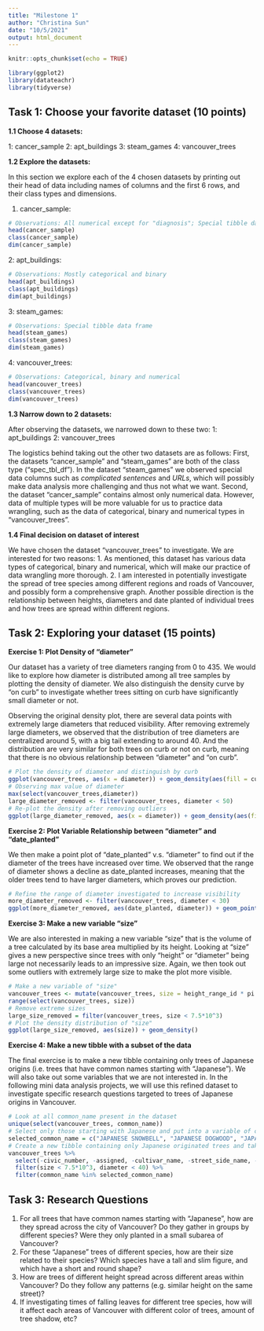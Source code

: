```yaml
---
title: "Milestone 1"
author: "Christina Sun"
date: "10/5/2021"
output: html_document
---
```


```r
knitr::opts_chunk$set(echo = TRUE)
```
```r
library(ggplot2)
library(datateachr)
library(tidyverse)
```


## Task 1: Choose your favorite dataset (10 points)

**1.1 Choose 4 datasets:**

1: cancer_sample
2: apt_buildings 
3: steam_games
4: vancouver_trees

**1.2 Explore the datasets:**

In this section we explore each of the 4 chosen datasets by printing out their head of data including names of columns and the first 6 rows, and their class types and dimensions. 

1. cancer_sample:
```r
# Observations: All numerical except for "diagnosis"; Special tibble data frame
head(cancer_sample)
class(cancer_sample)
dim(cancer_sample)
```
2: apt_buildings:
```r
# Observations: Mostly categorical and binary
head(apt_buildings) 
class(apt_buildings)
dim(apt_buildings)
```
3: steam_games:
```r
# Observations: Special tibble data frame
head(steam_games) 
class(steam_games)
dim(steam_games)
```
4: vancouver_trees:
```r
# Observations: Categorical, binary and numerical
head(vancouver_trees) 
class(vancouver_trees)
dim(vancouver_trees)
```

**1.3 Narrow down to 2 datasets:**

After observing the datasets, we narrowed down to these two:
1: apt_buildings
2: vancouver_trees

The logistics behind taking out the other two datasets are as follows: 
First, the datasets "cancer_sample" and "steam_games" are both of the class type ("spec_tbl_df"). In the dataset "steam_games" we observed special data columns such as *complicated sentences* and *URLs*, which will possibly make data analysis more challenging and thus not what we want.
Second, the dataset "cancer_sample" contains almost only numerical data. However, data of multiple types will be more valuable for us to practice data wrangling, such as the data of categorical, binary and numerical types in "vancouver_trees".

**1.4 Final decision on dataset of interest**

We have chosen the dataset "vancouver_trees" to investigate. We are interested for two reasons: 
1. As mentioned, this dataset has various data types of categorical, binary and numerical, which will make our practice of data wrangling more thorough.
2. I am interested in potentially investigate the spread of tree species among different regions and roads of Vancouver, and possibly form a comprehensive graph. Another possible direction is the relationship between heights, diameters and date planted of individual trees and how trees are spread within different regions.

## Task 2: Exploring your dataset (15 points)

**Exercise 1: Plot Density of "diameter"**

Our dataset has a variety of tree diameters ranging from 0 to 435. We would like to explore how diameter is distributed among all tree samples by plotting the density of diameter. We also distinguish the density curve by "on curb" to investigate whether trees sitting on curb have significantly small diameter or not.

Observing the original density plot, there are several data points with extremely large diameters that reduced visibility. After removing extremely large diameters, we observed that the distribution of tree diameters are centralized around 5, with a big tail extending to around 40. And the distribution are very similar for both trees on curb or not on curb, meaning that there is no obvious relationship between "diameter" and "on curb".
```r
# Plot the density of diameter and distinguish by curb
ggplot(vancouver_trees, aes(x = diameter)) + geom_density(aes(fill = curb),alpha = 0.3)
# Observing max value of diameter
max(select(vancouver_trees,diameter))
large_diameter_removed <- filter(vancouver_trees, diameter < 50)
# Re-plot the density after removing outliers 
ggplot(large_diameter_removed, aes(x = diameter)) + geom_density(aes(fill = curb),alpha = 0.3)
```


**Exercise 2: Plot Variable Relationship between "diameter" and "date_planted"**

We then make a point plot of "date_planted" v.s. "diameter" to find out if the diameter of the trees have increased over time. 
We observed that the range of diameter shows a decline as date_planted increases, meaning that the older trees tend to have larger diameters, which proves our prediction.
```r
# Refine the range of diameter investigated to increase visibility
more_diameter_removed <- filter(vancouver_trees, diameter < 30)
ggplot(more_diameter_removed, aes(date_planted, diameter)) + geom_point(colour = "purple",size = 1,alpha = 0.02)
```

**Exercise 3: Make a new variable "size"**

We are also interested in making a new variable "size" that is the volume of a tree calculated by its base area multiplied by its height. Looking at "size" gives a new perspective since trees with only "height" or "diameter" being large not necessarily leads to an impressive size. 
Again, we then took out some outliers with extremely large size to make the plot more visible.
```r
# Make a new variable of "size"
vancouver_trees <- mutate(vancouver_trees, size = height_range_id * pi * (diameter / 2)^2)
range(select(vancouver_trees, size))
# Remove extreme sizes
large_size_removed = filter(vancouver_trees, size < 7.5*10^3)
# Plot the density distribution of "size"
ggplot(large_size_removed, aes(size)) + geom_density()
```

**Exercise 4: Make a new tibble with a subset of the data**

The final exercise is to make a new tibble containing only trees of Japanese origins (i.e. trees that have common names starting with "Japanese"). We will also take out some variables that we are not interested in. In the following mini data analysis projects, we will use this refined dataset to investigate specific research questions targeted to trees of Japanese origins in Vancouver.
```r
# Look at all common_name present in the dataset
unique(select(vancouver_trees, common_name))
# Select only those starting with Japanese and put into a variable of common_name
selected_common_name = c("JAPANESE SNOWBELL", "JAPANESE DOGWOOD", "JAPANESE ZELKOVA", "JAPANESE BEECH", "JAPANESE MAPLE", "JAPANESE FLOWERING CRABAPPLE", "JAPANESE STEWARTIA", "JAPANESE STEWARTIA", "JAPANESE HORNBEAM", "JAPANESE PAGODA TREE", "JAPANESE CRYPTOMERIA", "JAPANESE WALNUT", "JAPANESE ANGELICA TREE", "JAPANESE WHITE PINE", "JAPANESE BLACK PINE", "JAPANESE CHESTNUT")
# Create a new tibble containing only Japanese originated trees and take out some irrelevant variables and extreme values
vancouver_trees %>%
  select(-civic_number, -assigned, -cultivar_name, -street_side_name, -longitude, -latitude) %>%
  filter(size < 7.5*10^3, diameter < 40) %>%
  filter(common_name %in% selected_common_name)
```

## Task 3: Research Questions##

1. For all trees that have common names starting with "Japanese", how are they spread across the city of Vancouver? Do they gather in groups by different species? Were they only planted in a small subarea of Vancouver? 
2. For these "Japanese" trees of different species, how are their size related to their species? Which species have a tall and slim figure, and which have a short and round shape? 
3. How are trees of different height spread across different areas within Vancouver? Do they follow any patterns (e.g. similar height on the same street)? 
4. If investigating times of falling leaves for different tree species, how will it affect each areas of Vancouver with different color of trees, amount of tree shadow, etc? 
